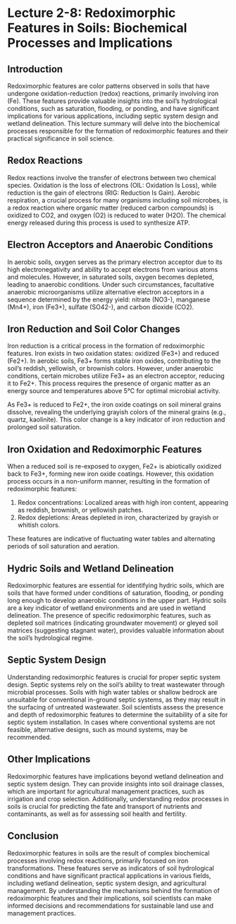 # Lecture 2-8: Redoximorphic Features in Soils: Biochemical Processes and Implications {.unnumbered}

## Introduction
Redoximorphic features are color patterns observed in soils that have undergone oxidation-reduction (redox) reactions, primarily involving iron (Fe). These features provide valuable insights into the soil's hydrological conditions, such as saturation, flooding, or ponding, and have significant implications for various applications, including septic system design and wetland delineation. This lecture summary will delve into the biochemical processes responsible for the formation of redoximorphic features and their practical significance in soil science.

## Redox Reactions
Redox reactions involve the transfer of electrons between two chemical species. Oxidation is the loss of electrons (OIL: Oxidation Is Loss), while reduction is the gain of electrons (RIG: Reduction Is Gain). Aerobic respiration, a crucial process for many organisms including soil microbes, is a redox reaction where organic matter (reduced carbon compounds) is oxidized to CO2, and oxygen (O2) is reduced to water (H2O). The chemical energy released during this process is used to synthesize ATP.

## Electron Acceptors and Anaerobic Conditions
In aerobic soils, oxygen serves as the primary electron acceptor due to its high electronegativity and ability to accept electrons from various atoms and molecules. However, in saturated soils, oxygen becomes depleted, leading to anaerobic conditions. Under such circumstances, facultative anaerobic microorganisms utilize alternative electron acceptors in a sequence determined by the energy yield: nitrate (NO3-), manganese (Mn4+), iron (Fe3+), sulfate (SO42-), and carbon dioxide (CO2).

## Iron Reduction and Soil Color Changes
Iron reduction is a critical process in the formation of redoximorphic features. Iron exists in two oxidation states: oxidized (Fe3+) and reduced (Fe2+). In aerobic soils, Fe3+ forms stable iron oxides, contributing to the soil's reddish, yellowish, or brownish colors. However, under anaerobic conditions, certain microbes utilize Fe3+ as an electron acceptor, reducing it to Fe2+. This process requires the presence of organic matter as an energy source and temperatures above 5°C for optimal microbial activity.

As Fe3+ is reduced to Fe2+, the iron oxide coatings on soil mineral grains dissolve, revealing the underlying grayish colors of the mineral grains (e.g., quartz, kaolinite). This color change is a key indicator of iron reduction and prolonged soil saturation.

## Iron Oxidation and Redoximorphic Features
When a reduced soil is re-exposed to oxygen, Fe2+ is abiotically oxidized back to Fe3+, forming new iron oxide coatings. However, this oxidation process occurs in a non-uniform manner, resulting in the formation of redoximorphic features:

1. Redox concentrations: Localized areas with high iron content, appearing as reddish, brownish, or yellowish patches.
2. Redox depletions: Areas depleted in iron, characterized by grayish or whitish colors.

These features are indicative of fluctuating water tables and alternating periods of soil saturation and aeration.

## Hydric Soils and Wetland Delineation
Redoximorphic features are essential for identifying hydric soils, which are soils that have formed under conditions of saturation, flooding, or ponding long enough to develop anaerobic conditions in the upper part. Hydric soils are a key indicator of wetland environments and are used in wetland delineation. The presence of specific redoximorphic features, such as depleted soil matrices (indicating groundwater movement) or gleyed soil matrices (suggesting stagnant water), provides valuable information about the soil's hydrological regime.

## Septic System Design
Understanding redoximorphic features is crucial for proper septic system design. Septic systems rely on the soil's ability to treat wastewater through microbial processes. Soils with high water tables or shallow bedrock are unsuitable for conventional in-ground septic systems, as they may result in the surfacing of untreated wastewater. Soil scientists assess the presence and depth of redoximorphic features to determine the suitability of a site for septic system installation. In cases where conventional systems are not feasible, alternative designs, such as mound systems, may be recommended.

## Other Implications
Redoximorphic features have implications beyond wetland delineation and septic system design. They can provide insights into soil drainage classes, which are important for agricultural management practices, such as irrigation and crop selection. Additionally, understanding redox processes in soils is crucial for predicting the fate and transport of nutrients and contaminants, as well as for assessing soil health and fertility.

## Conclusion
Redoximorphic features in soils are the result of complex biochemical processes involving redox reactions, primarily focused on iron transformations. These features serve as indicators of soil hydrological conditions and have significant practical applications in various fields, including wetland delineation, septic system design, and agricultural management. By understanding the mechanisms behind the formation of redoximorphic features and their implications, soil scientists can make informed decisions and recommendations for sustainable land use and management practices.